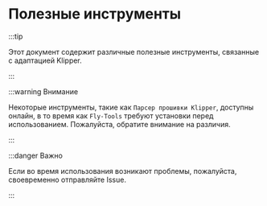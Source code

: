# Полезные инструменты

:::tip

Этот документ содержит различные полезные инструменты, связанные с адаптацией Klipper.

:::

:::warning Внимание

Некоторые инструменты, такие как `Парсер прошивки Klipper`, доступны онлайн, в то время как `Fly-Tools` требуют установки перед использованием. Пожалуйста, обратите внимание на различия.

:::

:::danger Важно

Если во время использования возникают проблемы, пожалуйста, своевременно отправляйте Issue.

:::